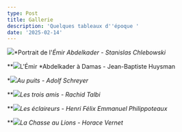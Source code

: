 ```yaml
---
type: Post
title: Gallerie
description: 'Quelques tableaux d''époque '
date: '2025-02-14'
---
```

![](/images/Portrait%20Emir%20Abdelkader%20-%20Stanislas%20Chlebowski.jpg)\*Portrait de l'*Émir Abdelkader - Stanislas Chlebowski*


\*\*![](/images/Emir%20Abdelkader%20%C3%A0%20Damas%20-%20Jean-Baptiste%20Huysman%20.jpg)L'Émir \*Abdelkader à Damas - Jean-Baptiste Huysman

\*![](/images/Au%20puits%20-%20Adolf%20Schreyer.jpeg)*Au puits - Adolf Schreyer*

\*\*![](/images/Les%20trois%20amis%20-%20Rachid%20Talbi.jpeg)*Les trois amis - Rachid Talbi*


\*\*![](/images/Les%20%C3%A9claireurs%20-%20Henri%20F%C3%A9lix%20Emmanuel%20Philippoteaux.jpg)*Les éclaireurs - Henri Félix Emmanuel Philippoteaux*


\*\*![](/images/La%20Chasse%20au%20Lions%20-%20Horace%20Vernet.jpeg)*La Chasse au Lions - Horace Vernet*
